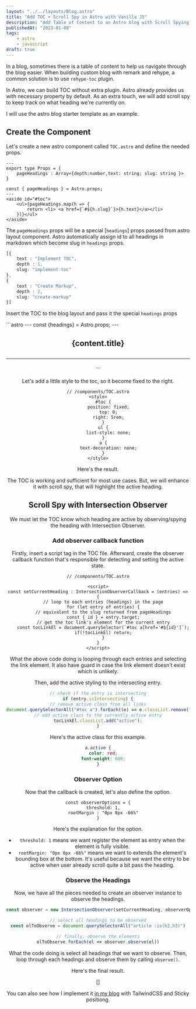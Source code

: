 ```yaml
---
layout: "../../layouts/Blog.astro"
title: "Add TOC + Scroll Spy in Astro with Vanilla JS"
description: "Add Table of Content to an Astro blog with Scroll Spying in Vanilla JS"
publishedAt: "2023-01-08"
tags:
    - astro
    - javascript
draft: true
---
```


In a blog, sometimes there is a table of content to help us navigate through the blog easier. When building custom blog with remark and rehype, a common solution is to use `rehype-toc` plugin. 

In Astro, we can build TOC without extra plugin. Astro already provides us with necessary property by default. As an extra touch, we will add scroll spy to keep track on what heading we're currently on.

<Notes>
I will use the astro blog starter template as an example.
</Notes>

## Create the Component
Let's create a new astro component called `TOC.astro` and define the needed props. 

```astro
---
export type Props = {
	pageHeadings : Array<{depth:number,text: string; slug: string }>
}

const { pageHeadings } = Astro.props;
---
<aside id="#toc">
	<ul>{pageHeadings.map(h => {
		return <li> <a href={`#${h.slug}`}>{h.text}</a></li>
	})}</ul>
</aside>

```

The `pageHeadings` props will be a special [`headings`] props passed from astro layout component. Astro automatically assign id to all headings in markdown which become slug in `headings` props.


```ts
[{
    text : "Implement TOC",
    depth : 1,
    slug: "implement-toc"
},
{
    text : "Create Markup",
    depth : 2,
    slug: "create-markup"
}]
```

Insert the TOC to the blog layout and pass it the special  `headings` props

<MetaCodeBlock filename="/layout/BlogLayout.astro">
```astro
---
const {headings} = Astro.props;
---
<body>
	<Header />
		<main>
			<article>
			<h1>{content.title}<h1>
			<hr />
			<slot />
			<TOC pageHeadings={headings} />
			</article>
		</main>
	<Footer />
</body>
```
</MetaCodeBlock>

Let's add a little style to the toc, so it become fixed to the right.

```astro
// /components/TOC.astro
<style>
	#toc {
        position: fixed;
        top: 0;
        right: 5rem;
	}
	ul {
		list-style: none;
	}
	a {
		text-decoration: none;
	}
</style>

```

Here's the result.

<CldImage publicId="toc-initial" alt="table of content initial markup" width="500px" />

The TOC is working and sufficient for most use cases. But, we will enhance it with scroll spy, that will highlight the active heading.

## Scroll Spy with Intersection Observer
We must let the TOC know which heading are active by observing/spying the heading with Intersection Observer.

### Add observer callback function
Firstly, insert a script tag in the TOC file. Afterward, create the observer callback function that's responsible for detecting and setting the active state.

```astro
// /components/TOC.astro

<script>
const setCurrentHeading : IntersectionObserverCallback = (entries) => {
	// loop to each entries (headings) in the page
	for (let entry of entries) {
	// equivalent to the slug returned from pageHeadings
	const { id } = entry.target;
	// get the toc link's element for the current entry
	const tocLinkEl = document.querySelector(`#toc a[href='#${id}']`);
	if(!tocLinkEl) return;
	}
}
</script>
```

What the above code doing is looping through each entries and selecting the link element. It also have guard in case the link element doesn't exist which is unlikely.

Then, add the active styling to the intersecting entry.

```ts
// check if the entry is intersecting
if (entry.isIntersecting) {
// remove active class from all links
document.querySelectorAll("#toc a").forEach((e) => e.classList.remove("active"));
// add active class to the currently active entry
tocLinkEl.classList.add("active");
}
```

Here's the active class for this example.
```css
a.active {
	color: red;
	font-weight: 600;
}
```

### Observer Option
Now that the callback is created, let's also define the option. 
```astro
const observerOptions = {
	threshold: 1,
	rootMargin : "0px 0px -66%"
}
```
Here's the explanation for the option.
- `threshold: 1`  means we want register the element as entry when the element is fully visible.
- `rootMargin: "0px 0px -66%"` means we want to extends the element's bounding box at the bottom.  It's useful because we want the entry to be active when user already scroll quite a bit pass the heading.

### Observe the Headings
Now, we have all the pieces needed to create an observer instance to observe the headings.
```ts
const observer = new IntersectionObserver(setCurrentHeading, observerOptions);

// select all headings to be observed
const elToObserve = document.querySelectorAll("article :is(h2,h3)")

// finally, observe the elements
elToObserve.forEach(el => observer.observe(el))
```

What the code doing is select all headings that we want to observe. Then, loop through each headings and observe them by calling `observe()`.

Here's the final result.

[]

You can also see how I implement it [in my blog]() with TailwindCSS and Sticky positiong.